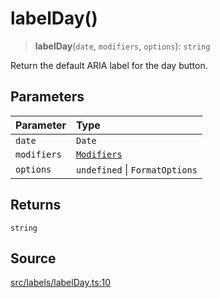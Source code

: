 # labelDay()

<a id="undefined" name="undefined"></a>

> **labelDay**(`date`, `modifiers`, `options`): `string`

Return the default ARIA label for the day button.

## Parameters

| Parameter | Type |
| :------ | :------ |
| `date` | `Date` |
| `modifiers` | [`Modifiers`](/docs/api/next/type-aliases/Modifiers.md) |
| `options` | `undefined` \| `FormatOptions` |

## Returns

`string`

## Source

[src/labels/labelDay.ts:10](https://github.com/gpbl/react-day-picker/blob/next/src/labels/labelDay.ts#L10)
